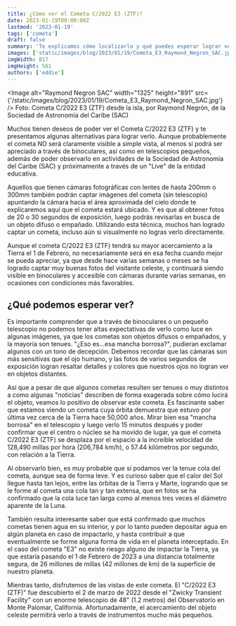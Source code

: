 ```yaml
---
title: ¿Cómo ver el Cometa C/2022 E3 (ZTF)?
date: 2023-01-19T08:00:00Z
lastmod: '2023-01-19'
tags: ['cometa']
draft: false
summary: 'Te explicamos cómo localizarlo y qué puedes esperar lograr ver'
images: ['static/images/blog/2023/01/19/Cometa_E3_Raymond_Negron_SAC.jpg']
imgWidth: 817
imgHeight: 561
authors: ['eddie']
---
```


<Image
  alt="Raymond Negron SAC"
  width="1325"
  height="891"
  src={'/static/images/blog/2023/01/19/Cometa_E3_Raymond_Negron_SAC.jpg'}
/>
<ImageCaption>
  Foto: Cometa C/2022 E3 (ZTF) desde la isla, por Raymond Negrón, de la Sociedad de Astronomía del
  Caribe (SAC)
</ImageCaption>

Muchos tienen deseos de poder ver el Cometa C/2022 E3 (ZTF) y te presentamos algunas alternativas para lograr verlo. Aunque probablemente el cometa NO será claramente visible a simple vista, al menos sí podrá ser apreciado a través de binoculares, así como en telescopios pequeños, además de poder observarlo en actividades de la Sociedad de Astronomía del Caribe (SAC) y próximamente a través de un "Live" de la entidad educativa.

Aquellos que tienen cámaras fotográficas con lentes de hasta 200mm o 300mm también podrán captar imágenes del cometa (sin telescopio) apuntando la cámara hacia el área aproximada del cielo donde te explicaremos aquí que el cometa estará ubicado. Y es que al obtener fotos de 20 o 30 segundos de exposición, luego podrás revisarlas en busca de un objeto difuso o empañado. Utilizando esta técnica, muchos han logrado captar un cometa, incluso aún si visualmente no logras verlo directamente.

Aunque el cometa C/2022 E3 (ZTF) tendrá su mayor acercamiento a la Tierra el 1 de Febrero, no necesariamente será en esa fecha cuando mejor se pueda apreciar, ya que desde hace varias semanas o meses se ha logrado captar muy buenas fotos del visitante celeste, y continuará siendo visible en binoculares y accesible con cámaras durante varias semanas, en ocasiones con condiciones más favorables.

## ¿Qué podemos esperar ver?

Es importante comprender que a través de binoculares o un pequeño telescopio no podemos tener altas expectativas de verlo como luce en algunas imágenes, ya que los cometas son objetos difusos o empañados, y la mayoría son tenues.
"¿Eso es...esa mancha borrosa?", pudieran exclamar algunos con un tono de decepción. Debemos recordar que las cámaras son más sensitivas que el ojo humano, y las fotos de varios segundos de exposición logran resaltar detalles y colores que nuestros ojos no logran ver en objetos distantes.

Así que a pesar de que algunos cometas resulten ser tenues o muy distintos a como algunas "noticias" describen de forma exagerada sobre cómo lucirá el objeto, veamos lo positivo de observar este cometa.
Es fascinante saber que estamos viendo un cometa cuya órbita demuestra que estuvo por última vez cerca de la Tierra hace 50,000 años. Mirar bien esa "mancha borrosa" en el telescopio y luego verlo 15 minutos después y poder confirmar que
el centro o núcleo se ha movido de lugar, ya que el cometa C/2022 E3 (ZTF) se desplaza por el espacio a la increíble velocidad de 128,490 millas por hora (206,784 km/h), o 57.44 kilómetros por segundo, con relación a la Tierra.

Al observarlo bien, es muy probable que sí podamos ver la tenue cola del cometa, aunque sea de forma leve. Y es curioso saber que el calor del Sol llegue hasta tan lejos, entre las órbitas de la Tierra y Marte, logrando que se le forme al cometa una cola tan y tan extensa,
que en fotos se ha confirmado que la cola luce tan larga como al menos tres veces el diámetro aparente de la Luna.

También resulta interesante saber que está confirmado que muchos cometas tienen agua en su interior, y por lo tanto pueden depositar agua en algún planeta en caso de impactarlo, y hasta contribuir a que eventualmente se forme alguna forma de vida en el
planeta interceptado. En el caso del cometa "E3" no existe riesgo alguno de impactar la Tierra, ya que estaría pasando el 1 de Febrero de 2023 a una distancia totalmente segura, de 26 millones de millas (42 millones de km) de la superficie de nuestro planeta.

Mientras tanto, disfrutemos de las vistas de este cometa. El "C/2022 E3 (ZTF)" fue descubierto el 2 de marzo de 2022 desde el "Zwicky Transient Facility" con un enorme telescopio de 48" (1.2 metros) del Observatorio en Monte Palomar, California. Afortunadamente, el acercamiento del objeto celeste permitirá verlo a través de instrumentos mucho más pequeños.
